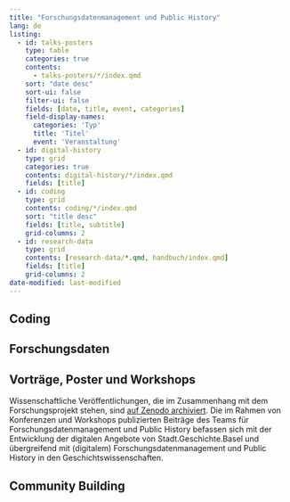 ```yaml
---
title: "Forschungsdatenmanagement und Public History"
lang: de
listing:
  - id: talks-posters
    type: table
    categories: true
    contents:
      - talks-posters/*/index.qmd
    sort: "date desc"
    sort-ui: false
    filter-ui: false
    fields: [date, title, event, categories]
    field-display-names: 
      categories: 'Typ'
      title: 'Titel'
      event: 'Veranstaltung'
  - id: digital-history
    type: grid
    categories: true
    contents: digital-history/*/index.qmd
    fields: [title]
  - id: coding
    type: grid
    contents: coding/*/index.qmd
    sort: "title desc"
    fields: [title, subtitle]
    grid-columns: 2
  - id: research-data
    type: grid
    contents: [research-data/*.qmd, handbuch/index.qmd]
    fields: [title]
    grid-columns: 2
date-modified: last-modified
---
```


<!-- TO DO 
noch in Produktkategorien einsortieren:

- Data Stories
- Zotero
- DMP
- SGB-Wiki
- Fails dokumentieren

-->

:::{#frontrow}
:::

## Coding

:::{#coding}
:::

## Forschungsdaten

:::{#research-data}
:::

## Vorträge, Poster und Workshops 

Wissenschaftliche Veröffentlichungen, die im Zusammenhang mit dem Forschungsprojekt stehen, sind [auf Zenodo archiviert](https://zenodo.org/communities/stadt-geschichte-basel). Die im Rahmen von Konferenzen und Workshops publizierten Beiträge des Teams für Forschungsdatenmanagement und Public History befassen sich mit der Entwicklung der digitalen Angebote von Stadt.Geschichte.Basel und übergreifend mit (digitalem) Forschungsdatenmanagement und Public History in den Geschichtswissenschaften.

:::{#talks-posters}
:::

## Community Building

:::{#digital-history}
:::
